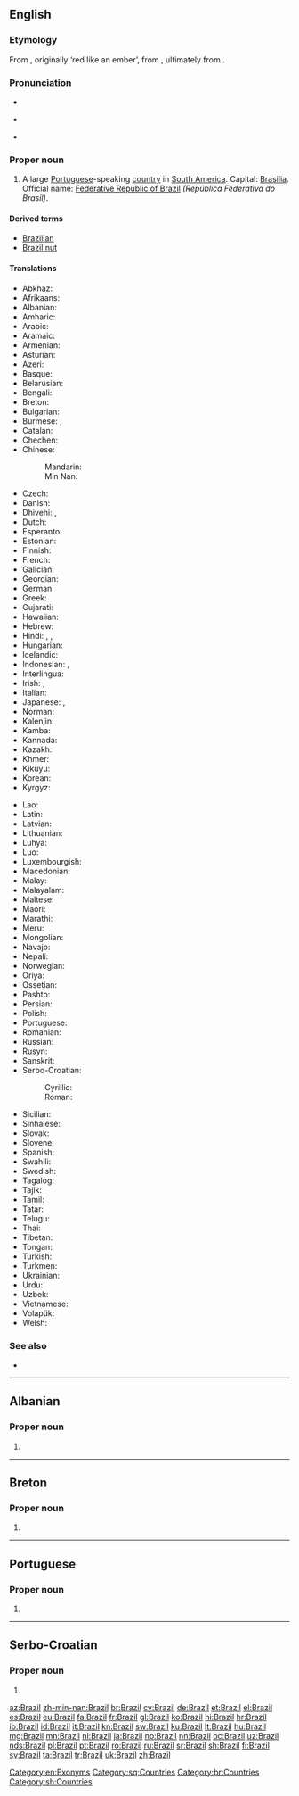 ==English==
{{wikipedia}}

===Etymology===
From {{etyl|pt|en}} {{m|pt|brasil||brazilwood}}, originally ‘red like an ember’, from {{m|pt|brasa||ember}}, ultimately from {{etyl|gem-pro|en}} {{m|gem-pro|*brasō||gleed, crackling coal}}.

===Pronunciation===
* {{rhymes|ɪl|lang=en}}
* {{a|UK|US}} {{IPA|/bɹəˈzɪl/|lang=en}}
* {{audio|en-us-Brazil.ogg|Audio (US)|lang=en}}

===Proper noun===
{{en-proper noun}}

# A large [[Portuguese]]-speaking [[country]] in [[South America]]. Capital: [[Brasilia]]. Official name: [[Federative Republic of Brazil]] ''(República Federativa do Brasil)''.

====Derived terms====
* [[Brazilian]]
* [[Brazil nut]]

====Translations====
{{trans-top|Portuguese-speaking country in South America}}
* Abkhaz: {{t|ab|Бразилия}}
* Afrikaans: {{t|af|Brasilië}}
* Albanian: {{t+|sq|Brazili}}
* Amharic: {{t|am|ብራዚል}}
* Arabic: {{t|ar|البرازيل|m|tr=al-brazīl}}
* Aramaic: {{t|arc|ܒܪܐܙܝܠ|sc=Hebr}}
* Armenian: {{t|hy|Բրազիլիա}}
* Asturian: {{t+|ast|Brasil}}
* Azeri: {{t+|az|Braziliya}}
* Basque: {{t|eu|Brasil}}
* Belarusian: {{t|be|Бразі́лія|f}}
* Bengali: {{t|bn|ব্রাজিল|tr=brajil}}
* Breton: {{t|br|Brazil}}
* Bulgarian: {{t|bg|Бразѝлия|f}}
* Burmese: {{t|my|ဘရာဇီး}}, {{t|my|ဘရာဇီးနိုင်ငံ}}
* Catalan: {{t+|ca|Brasil}}
* Chechen: {{t|ce|Бразили}}
* Chinese:
*: Mandarin: {{t+|cmn|巴西|tr=Bāxī|sc=Hani}}
*: Min Nan: {{t|nan|巴西|tr=[[Pa-se]]|sc=Hans}}
* Czech: {{t+|cs|Brazílie|f}}
* Danish: {{t+|da|Brasilien}}
* Dhivehi: {{t|dv|ބްރެޒިލް}}, {{t|dv|ބުރެޒިލް}}
* Dutch: {{t+|nl|Brazilië}}
* Esperanto: {{t+|eo|Brazilo}}
* Estonian: {{t+|et|Brasiilia}}
* Finnish: {{t+|fi|Brasilia}}
* French: {{t+|fr|Brésil|m}}
* Galician: {{t+|gl|Brasil|m}}
* Georgian: {{t|ka|ბრაზილია}}
* German: {{t+|de|Brasilien|n}}
* Greek: {{t+|el|Βραζιλία|f}}
* Gujarati: {{t|gu|બ્રાઝીલ|tr=brājhīl|sc=Gujr}}
* Hawaiian: {{t|haw|Palakila}}
* Hebrew: {{t+|he|ברזיל|tr=brazyl}}
* Hindi: {{t|hi|ब्राज़िल|tr=brāzil|sc=Deva}}, {{t+|hi|ब्राज़ील|tr=brāzīl|sc=Deva}}, {{t|hi|ब्राजील|tr=brājīl|sc=Deva}}
* Hungarian: {{t+|hu|Brazília}}
* Icelandic: {{t+|is|Brasilía|f}}
* Indonesian: {{t+|id|Brasil}}, {{t+|id|Brazil}}
* Interlingua: {{t|ia|Brasil}}
* Irish: {{t|ga|Brasaíl|alt=An Bhrasaíl|f}}, {{t|ga|Poblacht Chónaidhmitheach na Brasaíle|f}}
* Italian: {{t+|it|Brasile|m}}
* Japanese: {{t+|ja|ブラジル|tr=Burajiru}}, {{t+|ja|伯剌西爾|tr=Burajiru}} {{qualifier|rare}}
* Norman: {{t|nrf|Brési|m}}
* Kalenjin: {{t|kln|Brazili}}
* Kamba: {{t|kam|Mbkasili}}
* Kannada: {{t+|kn|ಬ್ರೆಜಿಲ್}}
* Kazakh: {{t|kk|Бразилия}}
* Khmer: {{t|km|ប្រេស៊ីល|tr=bre sil|sc=Khmr}}
* Kikuyu: {{t|ki|Buraziri}}
* Korean: {{t+|ko|브라질|tr=Beurajil|sc=Hang}}
* Kyrgyz: {{t|ky|Бразилия}}
{{trans-mid}}
* Lao: {{t|lo|ບຣາຊິລ|sc=Laoo}}
* Latin: {{t+|la|Brasilia}}
* Latvian: {{t+|lv|Brazīlija|f}}
* Lithuanian: {{t+|lt|Brazilija|f}}
* Luhya: {{t|luy|Brazil}}
* Luo: {{t|luo|Brasil}}
* Luxembourgish: {{t+|lb|Brasilien|n}}
* Macedonian: {{t+|mk|Бразил|m}}
* Malay: {{t|ms|Brazil}}
* Malayalam: {{t|ml|ബ്രസീൽ|sc=Mlym}}
* Maltese: {{t|mt|Brażil|alt=il-Brażil}}
* Maori: {{t|mi|Parīhi}}
* Marathi: {{t|mr|ब्राझिल|tr=brājhil|sc=Deva}}
* Meru: {{t|mer|Braziri}}
* Mongolian: {{t|mn|Брази́л}}
* Navajo: {{t|nv|Bwazííl}}
* Nepali: {{t|ne|ब्राजिल|tr=brājil|sc=Deva}}
* Norwegian: {{t+|no|Brasil}}
* Oriya: {{t|or|ବ୍ରାଜିଲ|tr=brājil|sc=Orya}}
* Ossetian: {{t|os|Бразили}}
* Pashto: {{t|ps|برازيل|tr=Brāzīl|sc=ps-Arab}}
* Persian: {{t+|fa|برزیل|tr=Berzil, Berezil|sc=fa-Arab}}
* Polish: {{t+|pl|Brazylia|f}}
* Portuguese: {{t+|pt|Brasil|m}}
* Romanian: {{t+|ro|Brazilia|f}}
* Russian: {{t+|ru|Брази́лия|f}}
* Rusyn: {{t|rue|Бразі́лія|f}}
* Sanskrit: {{t|sa|ब्रासील}}
* Serbo-Croatian:
*: Cyrillic: {{t|sh|Бразил|m|sc=Cyrl}}
*: Roman: {{t+|sh|Brazil|m}}
* Sicilian: {{t+|scn|Brasili|m}}
* Sinhalese: {{t|si|බ්‍රසීලය}}
* Slovak: {{t|sk|Brazília|f}}
* Slovene: {{t|sl|Brazílija|f}}
* Spanish: {{t+|es|Brasil|m}}
* Swahili: {{t+|sw|Brazili}}
* Swedish: {{t+|sv|Brasilien}}
* Tagalog: {{t|tl|Brazil}}
* Tajik: {{t|tg|Бразилия}}
* Tamil: {{t+|ta|பிரேசில்}}
* Tatar: {{t|tt|Бразилия}}
* Telugu: {{t+|te|బ్రెజిల్}}
* Thai: {{t+|th|บราซิล|tr=bàrăasin}}
* Tibetan: {{t|bo|པུ་རུ་ཟིལ|alt=པུ་རུ་ཟིལ།}}
* Tongan: {{t|to|Palāsili}}
* Turkish: {{t+|tr|Brezilya}}
* Turkmen: {{t|tk|Braziliýa}}
* Ukrainian: {{t+|uk|Брази́лія|f}}
* Urdu: {{t|ur|برازیل|tr=brāzil|sc=ur-Arab}}
* Uzbek: {{t+|uz|Braziliya}}
* Vietnamese: {{t|vi|Brasil}}
* Volapük: {{t+|vo|Brasilän}}
* Welsh: {{t+|cy|Brasil}}
{{trans-bottom}}

===See also===
* {{list:countries of South America/en}}

[[Category:en:Exonyms]]

----

==Albanian==

===Proper noun===
{{sq-proper noun|m|Brazili}}

# {{l|en|Brazil}}

[[Category:sq:Countries]]

----

==Breton==

===Proper noun===
{{head|br|proper noun}}

# {{l|en|Brazil}}

[[Category:br:Countries]]

----

==Portuguese==

===Proper noun===
{{pt-proper noun|m}}

# {{obsolete spelling of|Brasil|lang=pt}}

----

==Serbo-Croatian==

===Proper noun===
{{sh-proper noun|g=m|r|Бразил}}

# {{l|en|Brazil}}

[[Category:sh:Countries]]

[[az:Brazil]]
[[zh-min-nan:Brazil]]
[[br:Brazil]]
[[cy:Brazil]]
[[de:Brazil]]
[[et:Brazil]]
[[el:Brazil]]
[[es:Brazil]]
[[eu:Brazil]]
[[fa:Brazil]]
[[fr:Brazil]]
[[gl:Brazil]]
[[ko:Brazil]]
[[hi:Brazil]]
[[hr:Brazil]]
[[io:Brazil]]
[[id:Brazil]]
[[it:Brazil]]
[[kn:Brazil]]
[[sw:Brazil]]
[[ku:Brazil]]
[[lt:Brazil]]
[[hu:Brazil]]
[[mg:Brazil]]
[[mn:Brazil]]
[[nl:Brazil]]
[[ja:Brazil]]
[[no:Brazil]]
[[nn:Brazil]]
[[oc:Brazil]]
[[uz:Brazil]]
[[nds:Brazil]]
[[pl:Brazil]]
[[pt:Brazil]]
[[ro:Brazil]]
[[ru:Brazil]]
[[sr:Brazil]]
[[sh:Brazil]]
[[fi:Brazil]]
[[sv:Brazil]]
[[ta:Brazil]]
[[tr:Brazil]]
[[uk:Brazil]]
[[zh:Brazil]]